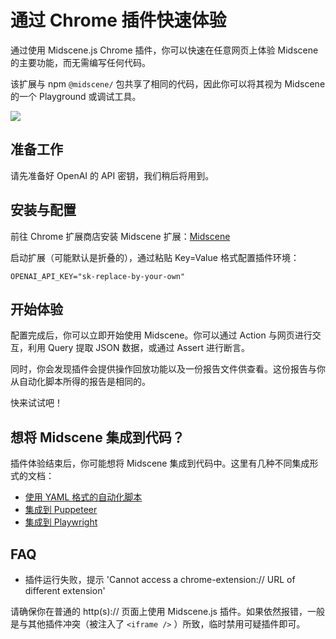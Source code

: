 # 通过 Chrome 插件快速体验

通过使用 Midscene.js Chrome 插件，你可以快速在任意网页上体验 Midscene 的主要功能，而无需编写任何代码。

该扩展与 npm `@midscene/` 包共享了相同的代码，因此你可以将其视为 Midscene 的一个 Playground 或调试工具。

![](/midscene-extension.jpg)


## 准备工作

请先准备好 OpenAI 的 API 密钥，我们稍后将用到。

## 安装与配置

前往 Chrome 扩展商店安装 Midscene 扩展：[Midscene](https://chromewebstore.google.com/detail/midscene/gbldofcpkknbggpkmbdaefngejllnief)

启动扩展（可能默认是折叠的），通过粘贴 Key=Value 格式配置插件环境：

```shell
OPENAI_API_KEY="sk-replace-by-your-own"
```

## 开始体验

配置完成后，你可以立即开始使用 Midscene。你可以通过 Action 与网页进行交互，利用 Query 提取 JSON 数据，或通过 Assert 进行断言。

同时，你会发现插件会提供操作回放功能以及一份报告文件供查看。这份报告与你从自动化脚本所得的报告是相同的。

快来试试吧！

## 想将 Midscene 集成到代码？

插件体验结束后，你可能想将 Midscene 集成到代码中。这里有几种不同集成形式的文档：

* [使用 YAML 格式的自动化脚本](./automate-with-scripts-in-yaml)
* [集成到 Puppeteer](./integrate-with-puppeteer)
* [集成到 Playwright](./integrate-with-playwright)

## FAQ

* 插件运行失败，提示 'Cannot access a chrome-extension:// URL of different extension'

请确保你在普通的 http(s):// 页面上使用 Midscene.js 插件。如果依然报错，一般是与其他插件冲突（被注入了 `<iframe />` ）所致，临时禁用可疑插件即可。